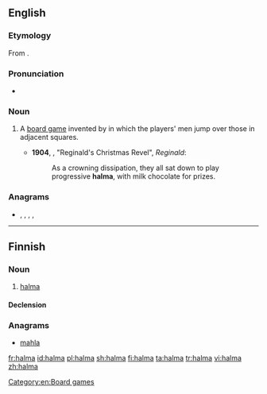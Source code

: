{{also|Halma}}
==English==
{{wikipedia}}

===Etymology===
From {{etyl|grc|en}} {{m|grc|ἅλμα||leap}}.

===Pronunciation===
* {{a|UK}} {{IPA|/ˈhalmə/|lang=en}}

===Noun===
{{en-noun|-}}

# {{lb|en|board game}} A [[board game]] invented by {{w|George Howard Monks}} in which the players' men jump over those in adjacent squares.
#* '''1904''', {{w|Saki|‘Saki’}}, "Reginald's Christmas Revel", ''Reginald'':
#*: As a crowning dissipation, they all sat down to play progressive '''halma''', with milk chocolate for prizes.

===Anagrams===
* {{l|en|almah}}, {{l|en|Hamal}}, {{l|en|hamal}}, {{l|en|Mahal}}, {{l|en|mahal}}

[[Category:en:Board games]]

----

==Finnish==

===Noun===
{{fi-noun}}

# {{lb|fi|board game}} [[#English|halma]]

====Declension====
{{fi-decl-kala|halm|||a}}

===Anagrams===
* [[mahla#Finnish|mahla]]

[[fr:halma]]
[[id:halma]]
[[pl:halma]]
[[sh:halma]]
[[fi:halma]]
[[ta:halma]]
[[tr:halma]]
[[vi:halma]]
[[zh:halma]]